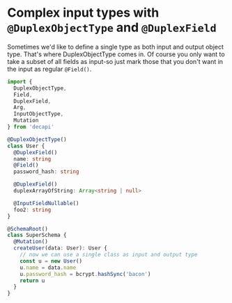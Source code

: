 # Complex input types with `@DuplexObjectType` and `@DuplexField`

Sometimes we'd like to define a single type as both input and output object type. That's where DuplexObjectType comes in. Of course you only want to take a subset of all fields as input-so just mark those that you don't want in the input as regular `@Field()`.

```ts
import {
  DuplexObjectType,
  Field,
  DuplexField,
  Arg,
  InputObjectType,
  Mutation
} from 'decapi'

@DuplexObjectType()
class User {
  @DuplexField()
  name: string
  @Field()
  password_hash: string

  @DuplexField()
  duplexArrayOfString: Array<string | null>

  @InputFieldNullable()
  foo2: string
}

@SchemaRoot()
class SuperSchema {
  @Mutation()
  createUser(data: User): User {
    // now we can use a single class as input and output type
    const u = new User()
    u.name = data.name
    u.password_hash = bcrypt.hashSync('bacon')
    return u
  }
}
```
